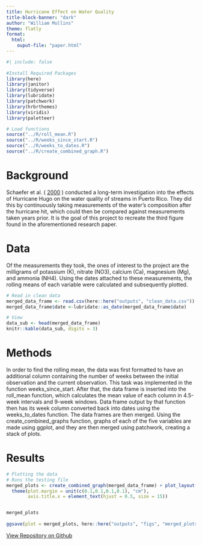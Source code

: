 ```yaml
---
title: Hurricane Effect on Water Quality
title-block-banner: "dark"
author: "William Mullins"
theme: flatly
format: 
  html:
    ouput-file: "paper.html"
---
```


```r
#| include: false
 
#Install Required Packages
library(here)
library(janitor)
library(tidyverse)
library(lubridate)
library(patchwork)
library(hrbrthemes)
library(viridis)
library(paletteer)

# Load functions 
source("../R/roll_mean.R")
source("../R/weeks_since_start.R")
source("../R/weeks_to_dates.R")
source("../R/create_combined_graph.R")
```

<h1>Background</h1>
Schaefer et al. (
<a href="https://eds-214-workflows-reproducibility.github.io/course-materials/interactive/interactive-day1am.html#ref-schaefer2000" role="doc-biblioref" data-original-href="https://eds-214-workflows-reproducibility.github.io/course-materials/interactive/interactive-day1am.html#ref-schaefer2000" aria-expanded="false">2000</a>
)
conducted a long-term investigation into the effects of Hurricane Hugo on the water quality of streams in Puerto Rico. They did this by continuously taking measurements of the water's composition after the hurricane hit, which could then be compared against measurements taken years prior. It is the goal of this project to recreate the third figure found in the aforementioned research paper. 
<h1>Data</h1>

Of the measurements they took, the ones of interest to the project are the milligrams of potassium (K), nitrate (NO3), calcium (Ca), magnesium (Mg), and ammonia (NH4). Using the dates attached to these measurements, the rolling means of each variable were calculated and subsequently plotted. 

```r
# Read in clean data
merged_data_frame <- read.csv(here::here("outputs", "clean_data.csv"))
merged_data_frame$date <-lubridate::as_date(merged_data_frame$date)

# View
data_sub <- head(merged_data_frame) 
knitr::kable(data_sub, digits = 3)
```

<h1>Methods</h1>
In order to find the rolling mean, the data was first formatted to have an additional column containing the number of weeks between the initial observation and the current observation. This task was implemented in the function weeks_since_start. After that, the data frame is inserted into the roll_mean function, which calculates the mean value of each column in 4.5-week intervals and 9-week windows. Data frame output by that function then has its week column converted back into dates using the weeks_to_dates function. The data frames are then merged. Using the create_combined_graphs function, graphs of each of the five variables are made using ggplot, and they are then merged using patchwork, creating a stack of plots.

<h1>Results</h1>

```r
# Plotting the data
# Runs the testing file
merged_plots <- create_combined_graph(merged_data_frame) + plot_layout(axes = "collect", guides = "collect") & 
  theme(plot.margin = unit(c(0.1,0.1,0.1,0.1), "cm"), 
        axis.title.x = element_text(hjust = 0.5, size = 15))


merged_plots 
 
ggsave(plot = merged_plots, here::here("outputs", "figs", "merged_plots.jpg"), width = 6, height = 4)

```

<a href="https://github.com/willrmull/eds-214-water-quality" class="btn btn-lg btn-primary">View Repository on Github</a>
